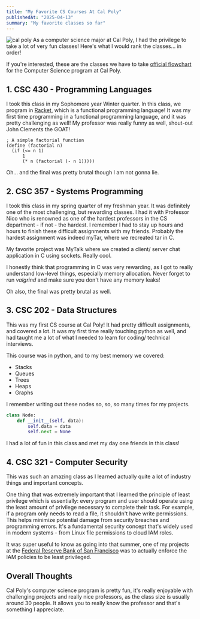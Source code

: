 ```yaml
---
title: "My Favorite CS Courses At Cal Poly"
publishedAt: "2025-04-13"
summary: "My favorite classes so far"
---
```


![cal poly](https://miro.medium.com/v2/resize:fit:1200/1*SyjaG4I3LBz9hZH_MolNrg.jpeg)
As a computer science major at Cal Poly, 
I had the privilege to take a lot of very fun classes! 
Here's what I would rank the classes... in order!

If you're interested, these are the classes we have to take 
[official flowchart](https://flowcharts.calpoly.edu/downloads/mymap/22-26.52CSCBSU.pdf) 
for the Computer Science program at Cal Poly. 


## 1. CSC 430 - Programming Languages

I took this class in my Sophomore year Winter quarter. 
In this class, we program in [Racket](https://racket-lang.org/), 
which is a functional programming language! 
It was my first time programming in a functional programming language, 
and it was pretty challenging as well! 
My professor was really funny as well, shout-out John Clements the GOAT! 


```racket
; A simple factorial function
(define (factorial n)
  (if (<= n 1)
      1
      (* n (factorial (- n 1)))))

```

Oh... and the final was pretty brutal though I am not gonna lie. 

## 2. CSC 357 - Systems Programming

I took this class in my spring quarter of my freshman year.
It was definitely one of the most challenging, but rewarding classes. 
I had it with Professor Nico who is 
renowned as one of the hardest professors in the CS department - if not - 
the hardest. I remember I had to stay up hours and hours to 
finish these difficult assignments with my friends. 
Probably the hardest assignment was indeed myTar, 
where we recreated tar in C. 

My favorite project was MyTalk where we created a client/ server chat
application in C using sockets. Really cool. 

I honestly think that programming in C was very rewarding, 
as I got to really understand low-level things, especially 
memory allocation. Never forget to run *valgrind* and 
make sure you don't have any memory leaks! 

Oh also, the final was pretty brutal as well.

## 3. CSC 202 - Data Structures 

This was my first CS course at Cal Poly! It had pretty difficult assignments, 
and covered a lot. It was my first time really touching python as well, 
and had taught me a lot of what I needed to learn for coding/ technical interviews. 

This course was in python, and to my best memory we covered: 
- Stacks
- Queues
- Trees
- Heaps 
- Graphs

I remember writing out these nodes so, so, so many times for my projects. 
```python
class Node:
    def __init__(self, data):
        self.data = data
        self.next = None
```
I had a lot of fun in this class and met my day one friends in this class!

## 4. CSC 321 - Computer Security

This was such an amazing class as I learned actually quite a lot of industry things and important
concepts. 

One thing that was extremely important that I learned the principle of least privilege which is essentially: 
every program and user should operate using the least 
amount of privilege necessary to complete their task. 
For example, if a program only needs to read a file, 
it shouldn't have write permissions. This helps minimize 
potential damage from security breaches and programming errors. 
It's a fundamental security concept that's widely used in modern systems - from Linux file permissions to cloud IAM roles.

It was super useful to know as going into that summer, 
one of my projects at the [Federal Reserve Bank of San Francisco](https://www.frbsf.org/) was to 
actually enforce the IAM policies to be least privileged. 

## Overall Thoughts

Cal Poly's computer science program is pretty fun, it's really enjoyable with 
challenging projects and really nice professors, as the class size is usually around 30 people. 
It allows you to really know the professor and that's something I appreciate. 